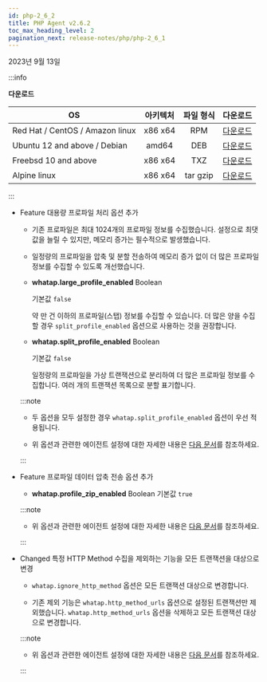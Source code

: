```yaml
---
id: php-2_6_2
title: PHP Agent v2.6.2
toc_max_heading_level: 2
pagination_next: release-notes/php/php-2_6_1
---
```


2023년 9월 13일

:::info

**다운로드**

| OS | 아키텍처 | 파일 형식 | 다운로드 |
| - | :-: | :-: | :-: |
| Red Hat / CentOS / Amazon linux | x86 x64 | RPM | [다운로드](https://repo.whatap.io/centos/6/x86_64/whatap-php-2.6-2.x86_64.rpm) |
| Ubuntu 12 and above / Debian | amd64 | DEB | [다운로드](https://repo.whatap.io/debian/unstable/whatap-php_2.6.2_amd64.deb) |
| Freebsd 10 and above | x86 x64 | TXZ | [다운로드](https://repo.whatap.io/freebsd/10/whatap-php-2.6.2.txz) |
| Alpine linux | x86 x64 | tar gzip | [다운로드](https://repo.whatap.io/alpine/x86_64/whatap-php-2.6.2.tar.gz) |

:::

* <Status>Feature</Status> 대용량 프로파일 처리 옵션 추가

  - 기존 프로파일은 최대 1024개의 프로파일 정보를 수집했습니다. 설정으로 최댓값을 늘릴 수 있지만, 메모리 증가는 필수적으로 발생했습니다.
  
  - 일정량의 프로파일을 압축 및 분할 전송하여 메모리 증가 없이 더 많은 프로파일 정보를 수집할 수 있도록 개선했습니다.
  
  - **whatap.large_profile_enabled** <span class='type'>Boolean</span>

    기본값 `false`

    약 만 건 이하의 프로파일(스탭) 정보를 수집할 수 있습니다. 더 많은 양을 수집할 경우 `split_profile_enabled` 옵션으로 사용하는 것을 권장합니다.

  - **whatap.split_profile_enabled** <span class='type'>Boolean</span>

    기본값 `false`

    일정량의 프로파일을 가상 트랜잭션으로 분리하여 더 많은 프로파일 정보를 수집합니다. 여러 개의 트랜잭션 목록으로 분할 표기합니다.

  :::note

  * 두 옵션을 모두 설정한 경우 `whatap.split_profile_enabled` 옵션이 우선 적용됩니다.

  * 위 옵션과 관련한 에이전트 설정에 대한 자세한 내용은 [다음 문서](../../php/agent-transaction#php-trs-trc)를 참조하세요.

  :::

* <Status>Feature</Status> 프로파일 데이터 압축 전송 옵션 추가
  
  * **whatap.profile_zip_enabled** <span class='type'>Boolean</span>  기본값 `true`

  :::note 

  * 위 옵션과 관련한 에이전트 설정에 대한 자세한 내용은 [다음 문서](../../php/agent-transaction#php-trs-trc)를 참조하세요.

  :::

- <Status>Changed</Status> 특정 HTTP Method 수집을 제외하는 기능을 모든 트랜잭션을 대상으로 변경

  - `whatap.ignore_http_method` 옵션은 모든 트랜잭션 대상으로 변경합니다.

  - 기존 제외 기능은 `whatap.http_method_urls` 옵션으로 설정된 트랜잭션만 제외했습니다. `whatap.http_method_urls` 옵션을 삭제하고 모든 트랜잭션 대상으로 변경합니다.

  :::note

  * 위 옵션과 관련한 에이전트 설정에 대한 자세한 내용은 [다음 문서](../../php/agent-transaction#php-track-http-trs)를 참조하세요.

  :::